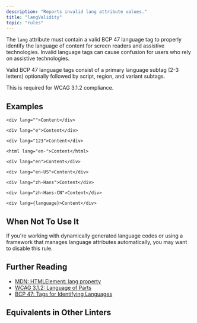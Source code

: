 ```yaml
---
description: "Reports invalid lang attribute values."
title: "langValidity"
topic: "rules"
---
```



<RuleSummary plugin="jsx" rule="langValidity" />

The `lang` attribute must contain a valid BCP 47 language tag to properly identify the language of content for screen readers and assistive technologies.
Invalid language tags can cause confusion for users who rely on assistive technologies.

Valid BCP 47 language tags consist of a primary language subtag (2-3 letters) optionally followed by script, region, and variant subtags.

This is required for WCAG 3.1.2 compliance.

## Examples

<Tabs>
<TabItem label="❌ Incorrect">

```tsx
<div lang="">Content</div>
```

```tsx
<div lang="e">Content</div>
```

```tsx
<div lang="123">Content</div>
```

```tsx
<html lang="en-">Content</html>
```

</TabItem>
<TabItem label="✅ Correct">

```tsx
<div lang="en">Content</div>
```

```tsx
<div lang="en-US">Content</div>
```

```tsx
<div lang="zh-Hans">Content</div>
```

```tsx
<div lang="zh-Hans-CN">Content</div>
```

```tsx
<div lang={language}>Content</div>
```

</TabItem>
</Tabs>

## When Not To Use It

If you're working with dynamically generated language codes or using a framework that manages language attributes automatically, you may want to disable this rule.

## Further Reading

- [MDN: HTMLElement: lang property](https://developer.mozilla.org/en-US/docs/Web/API/HTMLElement/lang)
- [WCAG 3.1.2: Language of Parts](https://www.w3.org/WAI/WCAG21/Understanding/language-of-parts)
- [BCP 47: Tags for Identifying Languages](https://www.rfc-editor.org/rfc/bcp/bcp47.txt)

## Equivalents in Other Linters

<RuleEquivalents pluginId="jsx" ruleId="langValidity" />
